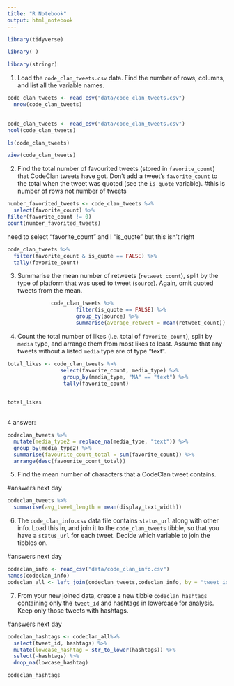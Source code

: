 ```yaml
---
title: "R Notebook"
output: html_notebook
---
```


```r
library(tidyverse)
```

```r
library( )
```

```r
library(stringr)
```


1. Load the `code_clan_tweets.csv` data. 
Find the number of rows, columns, and list all the variable names.
```r
code_clan_tweets <- read_csv("data/code_clan_tweets.csv")
  nrow(code_clan_tweets)
  
```

 
```r
code_clan_tweets <- read_csv("data/code_clan_tweets.csv")
ncol(code_clan_tweets)
```
 
```r
ls(code_clan_tweets)
```
```r
view(code_clan_tweets)
```
 

2. Find the total number of favourited tweets (stored in `favorite_count`) that CodeClan tweets have got. 
Don't add a tweet's `favorite_count` to the total when the tweet was quoted (see the `is_quote` variable). 
#this is number of rows not number of tweets

```r
number_favorited_tweets <- code_clan_tweets %>% 
  select(favorite_count) %>% 
filter(favorite_count != 0)
count(number_favorited_tweets)

```

need to select "favorite_count" and ! "is_quote" but this isn't right
```r

code_clan_tweets %>%
  filter(favorite_count & is_quote == FALSE) %>%
  tally(favorite_count)
```



3. Summarise the mean number of retweets (`retweet_count`), split by the type of platform that was used to tweet (`source`). 
Again, omit quoted tweets from the mean.

```r
              code_clan_tweets %>% 
                      filter(is_quote == FALSE) %>% 
                      group_by(source) %>% 
                      summarise(average_retweet = mean(retweet_count))
```


4. Count the total number of likes (i.e. total of `favorite_count`), split by `media` type, and arrange them from most likes to least. Assume that any tweets without a listed `media` type are of type "text". 
```r
total_likes <- code_clan_tweets %>% 
                 select(favorite_count, media_type) %>% 
                  group_by(media_type, "NA" == "text") %>% 
                  tally(favorite_count)

                  
total_likes
                    
```
4 answer:

```r
codeclan_tweets %>%
  mutate(media_type2 = replace_na(media_type, "text")) %>%
  group_by(media_type2) %>%
  summarise(favourite_count_total = sum(favorite_count)) %>%
  arrange(desc(favourite_count_total))
```



5. Find the mean number of characters that a CodeClan tweet contains.

#answers next day
```r
codeclan_tweets %>%
  summarise(avg_tweet_length = mean(display_text_width))
```


6. The `code_clan_info.csv` data file contains `status_url` along with other info. Load this in, and join it to the `code_clan_tweets` tibble, so that you have a `status_url` for each tweet. Decide which variable to join the tibbles on. 

#answers next day
```r
codeclan_info <- read_csv("data/code_clan_info.csv")
names(codeclan_info)
codeclan_all <- left_join(codeclan_tweets,codeclan_info, by = "tweet_id")
```


7. From your new joined data, create a new tibble `codeclan_hashtags` containing only the `tweet_id` and hashtags in lowercase for analysis. Keep only those tweets with hashtags.

#answers next day
```r
codeclan_hashtags <- codeclan_all%>% 
  select(tweet_id, hashtags) %>%
  mutate(lowcase_hashtag = str_to_lower(hashtags)) %>%
  select(-hashtags) %>%
  drop_na(lowcase_hashtag)

codeclan_hashtags
```

